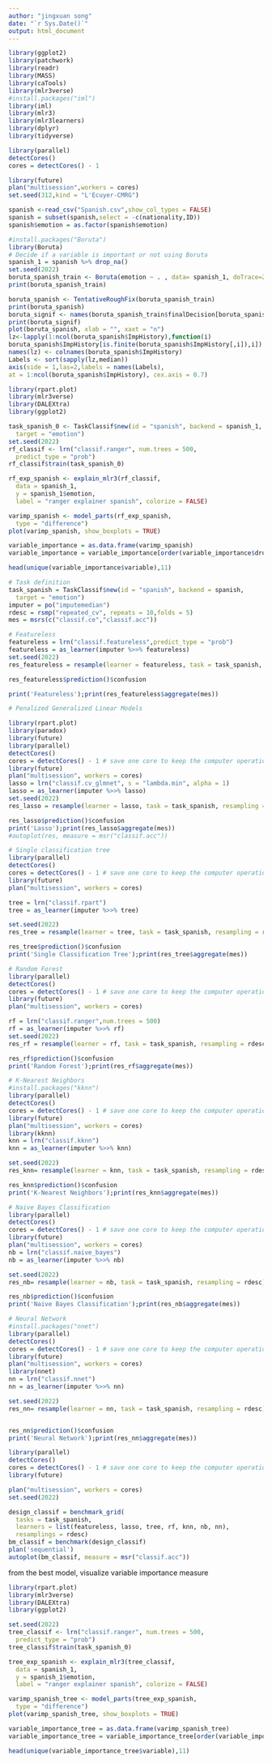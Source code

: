 ```yaml
---
author: "jingxuan song"
date: "`r Sys.Date()`"
output: html_document
---
```


```r
library(ggplot2)
library(patchwork)
library(readr)
library(MASS)
library(caTools)
library(mlr3verse)
#install.packages("iml")
library(iml)
library(mlr3)
library(mlr3learners)
library(dplyr)
library(tidyverse)
```

```r

library(parallel)
detectCores()
cores = detectCores() - 1

```

```r
library(future)
plan("multisession",workers = cores)
set.seed(312,kind = "L'Ecuyer-CMRG")

```

```r
spanish <-read_csv("Spanish.csv",show_col_types = FALSE)
spanish = subset(spanish,select = -c(nationality,ID))
spanish$emotion = as.factor(spanish$emotion)
```

```r
#install.packages("Boruta")
library(Boruta)
# Decide if a variable is important or not using Boruta
spanish_1 = spanish %>% drop_na()
set.seed(2022)
boruta_spanish_train <- Boruta(emotion ~ . , data= spanish_1, doTrace=2) # perform Boruta search
print(boruta_spanish_train)

boruta_spanish <- TentativeRoughFix(boruta_spanish_train)
print(boruta_spanish)
boruta_signif <- names(boruta_spanish_train$finalDecision[boruta_spanish_train$finalDecision %in% c("Confirmed", "Tentative")]) # collect Confirmed and Tentative variables
print(boruta_signif)
plot(boruta_spanish, xlab = "", xaxt = "n")
lz<-lapply(1:ncol(boruta_spanish$ImpHistory),function(i)
boruta_spanish$ImpHistory[is.finite(boruta_spanish$ImpHistory[,i]),i])
names(lz) <- colnames(boruta_spanish$ImpHistory)
Labels <- sort(sapply(lz,median))
axis(side = 1,las=2,labels = names(Labels),
at = 1:ncol(boruta_spanish$ImpHistory), cex.axis = 0.7)
```
```r
library(rpart.plot)
library(mlr3verse)
library(DALEXtra)
library(ggplot2)

task_spanish_0 <- TaskClassif$new(id = "spanish", backend = spanish_1, 
  target = "emotion")
set.seed(2022)
rf_classif <- lrn("classif.ranger", num.trees = 500, 
  predict_type = "prob")
rf_classif$train(task_spanish_0)

rf_exp_spanish <- explain_mlr3(rf_classif, 
  data = spanish_1,
  y = spanish_1$emotion, 
  label = "ranger explainer spanish", colorize = FALSE)

varimp_spanish <- model_parts(rf_exp_spanish,
  type = "difference")
plot(varimp_spanish, show_boxplots = TRUE)

variable_importance = as.data.frame(varimp_spanish)
variable_importance = variable_importance[order(variable_importance$dropout_loss, decreasing = TRUE),]

head(unique(variable_importance$variable),11)
```

```r
# Task definition
task_spanish = TaskClassif$new(id = "spanish", backend = spanish, 
  target = "emotion")
imputer = po("imputemedian")
rdesc = rsmp("repeated_cv", repeats = 10,folds = 5)
mes = msrs(c("classif.ce","classif.acc"))
```


```r
# Featureless
featureless = lrn("classif.featureless",predict_type = "prob") 
featureless = as_learner(imputer %>>% featureless)
set.seed(2022)
res_featureless = resample(learner = featureless, task = task_spanish, resampling = rdesc)

res_featureless$prediction()$confusion

print('Featureless');print(res_featureless$aggregate(mes))
```

```r
# Penalized Generalized Linear Models

library(rpart.plot)
library(paradox)
library(future)
library(parallel)
detectCores()
cores = detectCores() - 1 # save one core to keep the computer operational
library(future)
plan("multisession", workers = cores)
lasso = lrn("classif.cv_glmnet", s = "lambda.min", alpha = 1)
lasso = as_learner(imputer %>>% lasso)
set.seed(2022)
res_lasso = resample(learner = lasso, task = task_spanish, resampling = rdesc)

res_lasso$prediction()$confusion
print('Lasso');print(res_lasso$aggregate(mes))
#autoplot(res, measure = msr("classif.acc"))

```



```r
# Single classification tree
library(parallel)
detectCores()
cores = detectCores() - 1 # save one core to keep the computer operational
library(future)
plan("multisession", workers = cores)

tree = lrn("classif.rpart") 
tree = as_learner(imputer %>>% tree)

set.seed(2022)
res_tree = resample(learner = tree, task = task_spanish, resampling = rdesc)

res_tree$prediction()$confusion
print('Single Classification Tree');print(res_tree$aggregate(mes))
```

```r
# Random Forest
library(parallel)
detectCores()
cores = detectCores() - 1 # save one core to keep the computer operational
library(future)
plan("multisession", workers = cores)

rf = lrn("classif.ranger",num.trees = 500) 
rf = as_learner(imputer %>>% rf) 
set.seed(2022)
res_rf = resample(learner = rf, task = task_spanish, resampling = rdesc)

res_rf$prediction()$confusion
print('Random Forest');print(res_rf$aggregate(mes))
```


```r
# K-Nearest Neighbors
#install.packages("kknn")
library(parallel)
detectCores()
cores = detectCores() - 1 # save one core to keep the computer operational
library(future)
plan("multisession", workers = cores)
library(kknn)
knn = lrn("classif.kknn") 
knn = as_learner(imputer %>>% knn)

set.seed(2022)
res_knn= resample(learner = knn, task = task_spanish, resampling = rdesc)

res_knn$prediction()$confusion
print('K-Nearest Neighbors');print(res_knn$aggregate(mes))
```

```r
# Naive Bayes Classification
library(parallel)
detectCores()
cores = detectCores() - 1 # save one core to keep the computer operational
library(future)
plan("multisession", workers = cores)
nb = lrn("classif.naive_bayes") 
nb = as_learner(imputer %>>% nb)

set.seed(2022)
res_nb= resample(learner = nb, task = task_spanish, resampling = rdesc)

res_nb$prediction()$confusion
print('Naive Bayes Classification');print(res_nb$aggregate(mes))
```

```r
# Neural Network
#install.packages("nnet")
library(parallel)
detectCores()
cores = detectCores() - 1 # save one core to keep the computer operational
library(future)
plan("multisession", workers = cores)
library(nnet)
nn = lrn("classif.nnet") 
nn = as_learner(imputer %>>% nn)

set.seed(2022)
res_nn= resample(learner = nn, task = task_spanish, resampling = rdesc)


res_nn$prediction()$confusion
print('Neural Network');print(res_nn$aggregate(mes))
```

```r

library(parallel)
detectCores()
cores = detectCores() - 1 # save one core to keep the computer operational
library(future)

plan("multisession", workers = cores)
set.seed(2022)

design_classif = benchmark_grid(
  tasks = task_spanish,
  learners = list(featureless, lasso, tree, rf, knn, nb, nn),
  resamplings = rdesc)
bm_classif = benchmark(design_classif)
plan('sequential')
autoplot(bm_classif, measure = msr("classif.acc"))
```

 from the best model, visualize variable importance measure 

```r
library(rpart.plot)
library(mlr3verse)
library(DALEXtra)
library(ggplot2)

set.seed(2022)
tree_classif <- lrn("classif.ranger", num.trees = 500, 
  predict_type = "prob")
tree_classif$train(task_spanish_0)

tree_exp_spanish <- explain_mlr3(tree_classif, 
  data = spanish_1,
  y = spanish_1$emotion, 
  label = "ranger explainer spanish", colorize = FALSE)

varimp_spanish_tree <- model_parts(tree_exp_spanish,
  type = "difference")
plot(varimp_spanish_tree, show_boxplots = TRUE)
```

```r
variable_importance_tree = as.data.frame(varimp_spanish_tree)
variable_importance_tree = variable_importance_tree[order(variable_importance_tree$dropout_loss, decreasing = TRUE),]

head(unique(variable_importance_tree$variable),11)

```

